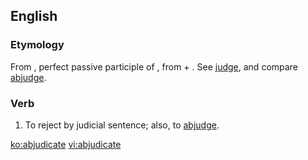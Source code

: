 ==English==

===Etymology===
From {{etyl|la|en}} {{term|abiudicatus|abiūdicātus||lang=la}}, perfect passive participle of {{term|abiudico|abiūdicō|deprive or take away by judicial sentence|lang=la}}, from {{term|ab||from, away from|lang=la}} + {{term|iudico|iūdicō|pass judgement; determine, conclude|lang=la}}. See [[judge]], and compare [[abjudge]].

===Verb===
{{en-verb|abjudicat|ing}}

# {{context|legal}} To reject by judicial sentence; also, to [[abjudge]].

[[ko:abjudicate]]
[[vi:abjudicate]]